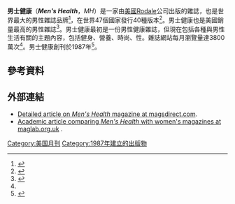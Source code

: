 {{external links|time=2018-04-03T13:01:45+00:00}}
{{Infobox magazine
|title = Men's Health
|image_file = Men's Health Sept Cover.jpg
|image_size = 250px
|image_caption = 2010年9月號《男士健康》封面
|editor = Bill Phillips （2012-現在）<ref>{{Cite web |url=http://www.adweek.com/news/press/david-zinczenko-leaves-rodale-145298 |title=David Zinczenko Leaves Rodale |accessdate=2016-11-14 |archive-date=2016-10-13 |archive-url=https://web.archive.org/web/20161013081715/http://www.adweek.com/news/press/david-zinczenko-leaves-rodale-145298 |dead-url=no }}</ref>
|editor_title = Editor-In-Chief
|previous_editor =[[David_Zinczenko|David Zinczenko]] (2000–2012)<ref name="writenews.com"/><br>[[Greg_Gutfeld|Greg Gutfeld]] (1999–2000)<ref name="nytimes.com"/> <br/> Mike Lafavore (1988–1999)<ref name="nytimes.com"/> <br/> Mark Bricklin (1987–1988)
|staff_writer =
|frequency = 月刊
|total_circulation = 1,819,151<ref>{{cite web|url=http://abcas3.accessabc.com/ecirc/magtitlesearch.asp|title=eCirc for Consumer Magazines|date=February 11, 2013|work=[[Audit_Bureau_of_Circulations_(North_America)|Audit Bureau of Circulations]]|accessdate=February 11, 2013|archive-url=https://www.webcitation.org/69Y0HWROH?url=http://abcas3.accessabc.com/ecirc/magtitlesearch.asp|archive-date=2012-07-30|dead-url=yes}}</ref>	
|circulation_year = 2014年12月
|category = [[健身|健身]]<br/>[[營養|營養]]<br/>[[人類的性|性]]<br/>[[時尚|時尚]]
|company =
|publisher = [[Rodale_Press|Rodale Press]]
|founded = 1987
|country = 美國
|based = 賓西法尼亞州Emmaus
|language =英語
|website = [http://www.menshealth.com MensHealth.com]
|issn = 1054-4836
}}
'''男士健康'''（'''''Men's Health'''''，''MH''）是一家由[[美國|美國]]Rodale公司出版的雜誌，也是世界最大的男性雜誌品牌<ref name="businesswire.com">{{Cite web |url=http://www.businesswire.com/news/home/20100402005211/en/Men%E2%80%99s-Health-Magazine-Launches-Apple-iPad#.U-j9lKONDK8/ |title=Men’s Health Magazine Launches on the Apple iPad  |accessdate=2016-11-12 |archive-date=2017-06-29 |archive-url=https://web.archive.org/web/20170629202854/http://www.businesswire.com/news/home/20100402005211/en/Men%E2%80%99s-Health-Magazine-Launches-Apple-iPad#.U-j9lKONDK8/ |dead-url=no }}</ref>，在世界47個國家發行40種版本<ref name="ReferenceB">{{cite web |url=http://www.rodaleinc.com/brand/mens-health |title=Men's Health |publisher=Rodale Inc |date= |accessdate=2013-06-04 |archive-url=https://web.archive.org/web/20130528023617/http://www.rodaleinc.com/brand/mens-health |archive-date=2013-05-28 |dead-url=yes }}</ref>。男士健康也是美國銷量最高的男性雜誌<ref name="nytimes.com">{{cite news|url=http://www.nytimes.com/2006/09/03/fashion/03davez.html?pagewanted=all|work=The New York Times|author=Erika Kinetz|title=Who's the Man? Dave|date=3 September 2006|accessdate=2016-11-12|archive-date=2017-07-01|archive-url=https://web.archive.org/web/20170701034819/http://www.nytimes.com/2006/09/03/fashion/03davez.html?pagewanted=all|dead-url=no}}</ref>。男士健康最初是一份男性健康雜誌，但現在包括各種與男性生活有關的主題內容，包括健身、營養、時尚、性。雜誌網站每月瀏覽量達3800萬次<ref name="ReferenceB"/>。男士健康創刊於1987年<ref name=psa>{{cite web|title=Top 100 U.S. Magazines by Circulation|url=http://www.psaresearch.com/images/TOPMAGAZINES.pdf|work=PSA Research Center|accessdate=February 6, 2016|archive-url=https://web.archive.org/web/20161115225953/http://www.psaresearch.com/images/TOPMAGAZINES.pdf|archive-date=2016-11-15|dead-url=yes}}</ref>。
==參考資料==
{{Reflist|colwidth=30em}}
==外部連結==
*[https://web.archive.org/web/20060623013320/http://www.magsdirect.com/menshealth-magazine.html Detailed article on ''Men's Health'' magazine at magsdirect.com].
*[http://maglab.org.uk/mens-health-in-context/ Academic article comparing ''Men's Health'' with women's magazines at maglab.org.uk] {{Wayback|url=http://maglab.org.uk/mens-health-in-context/ |date=20161019205718 }}.
[[Category:美国月刊|Category:美国月刊]]
[[Category:1987年建立的出版物|Category:1987年建立的出版物]]